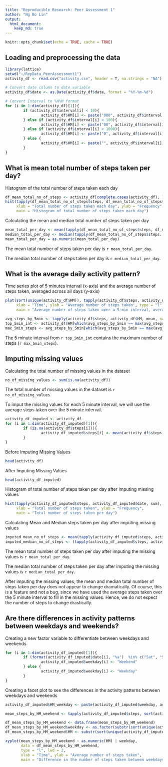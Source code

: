 ```yaml
---
title: "Reproducible Research: Peer Assessment 1"
author: "Ng Bo Lin"
output: 
  html_document:
    keep_md: true
---
```


```r
knitr::opts_chunk$set(echo = TRUE, cache = TRUE)
```

## Loading and preprocessing the data

```r

library(lattice)
setwd("~/RepData_PeerAssessment1")
activity_df <- read.csv("activity.csv", header = T, na.strings = "NA")

```

```r
# Convert date column to date variable
activity_df$date <- as.Date(activity_df$date, format = "%Y-%m-%d")

# Convert Interval to %H%M format
for (i in 1:dim(activity_df)[1]){
        if (activity_df$interval[i] < 10){
                activity_df$HM[i] <- paste("000", activity_df$interval[i], sep = "")
        } else if (activity_df$interval[i] < 100){
                activity_df$HM[i] <- paste("00", activity_df$interval[i], sep = "")
        } else if (activity_df$interval[i] < 1000){
                activity_df$HM[i] <- paste("0", activity_df$interval[i], sep = "")
        } else {
                activity_df$HM[i] <- paste("", activity_df$interval[i], sep = "")
        }
}
```

## What is mean total number of steps taken per day?

Histogram of the total number of steps taken each day

```r
df_mean_total_no_of_steps <- activity_df[complete.cases(activity_df), ]
hist(tapply(df_mean_total_no_of_steps$steps, df_mean_total_no_of_steps$date, sum, na.rm = T),
     xlab = "Total number of steps taken each day", ylab = "Frequency",
     main = "Histogram of total number of steps taken each day") 
```

Calculating the mean and median total number of steps taken per day

```r
mean_total_per_day <- mean(tapply(df_mean_total_no_of_steps$steps, df_mean_total_no_of_steps$date, sum, na.rm = T), na.rm = T)
median_total_per_day <- median(tapply(df_mean_total_no_of_steps$steps, df_mean_total_no_of_steps$date, sum, na.rm = T), na.rm = T)
mean_total_per_day = as.numeric(mean_total_per_day)
```

The mean total number of steps taken per day is `r mean_total_per_day`.

The median total number of steps taken per day is `r median_total_per_day`.

## What is the average daily activity pattern?

Time series plot of 5 minutes interval (x-axis) and the average number of steps taken, averaged across all days (y-axis)
```r
plot(sort(unique(activity_df$HM)), tapply(activity_df$steps, activity_df$HM, mean, na.rm = T),
     xlab = "Time", ylab = "Average number of steps taken", type = "l",
     main = "Average number of steps taken over a 5-min interval, averaged across all days")
```

```r
avg_steps_by_5min <- tapply(activity_df$steps, activity_df$HM, mean, na.rm = T)
top_5min_int <- activity_df$HM[which(avg_steps_by_5min == max(avg_steps_by_5min))]
max_5min_steps <- avg_steps_by_5min[which(avg_steps_by_5min == max(avg_steps_by_5min))]
```

The 5 minute interval from `r top_5min_int` contains the maximum number of steps (`r max_5min_steps`).

## Imputing missing values

Calculating the total number of missing values in the dataset
```r
no_of_missing_values <- sum(is.na(activity_df))
```

The total number of missing values in the dataset is `r no_of_missing_values`.

To imput the missing values for each 5 minute interval, we will use the average steps taken over the 5 minute interval.
```r
activity_df_imputed <- activity_df
for (i in 1:dim(activity_df_imputed)[1]){
        if (is.na(activity_df$steps[i])){
                activity_df_imputed$steps[i] <- mean(activity_df$steps[activity_df$HM == activity_df$HM[i]], na.rm = T)
        }
}
```

Before Imputing Missing Values
```r
head(activity_df)
```

After Imputing Missing Values
```r
head(activity_df_imputed)
```

Histogram of total number of steps taken per day after imputing missing values

```r
hist(tapply(activity_df_imputed$steps, activity_df_imputed$date, sum),
     xlab = "Total number of steps taken", ylab = "Frequency",
     main = "Total number of steps taken per day")
```

Calculating Mean and Median steps taken per day after imputing missing values

```r
imputed_mean_no_of_steps <- mean(tapply(activity_df_imputed$steps, activity_df_imputed$date, sum, na.rm = T))
imputed_median_no_of_steps <- (tapply(activity_df_imputed$steps, activity_df_imputed$date, sum, na.rm = T))
```

The mean total number of steps taken per day after imputing the missing values is `r mean_total_per_day`.

The median total number of steps taken per day after imputing the missing values is `r median_total_per_day`.

After imputing the missing values, the mean and median total number of steps taken per day does not appear to change dramatically. Of course, this is a feature and not a bug, since we have used the average steps taken over the 5 minute interval to fill in the missing values. Hence, we do not expect the number of steps to change drastically.

## Are there differences in activity patterns between weekdays and weekends?

Creating a new factor variable to differentiate between weekdays and weekends
```r
for (i in 1:dim(activity_df_imputed)[1]){
        if (format(activity_df_imputed$date[i], "%a")  %in% c("Sat", "Sun")){
                activity_df_imputed$weekday[i] <- "Weekend" 
        } else {
                activity_df_imputed$weekday[i] <- "Weekday"
        }
}
```

Creating a facet plot to see the differences in the activity patterns between weekdays and weekends
```r
activity_df_imputed$HM_weekday <- paste(activity_df_imputed$weekday, activity_df_imputed$HM, sep = "")

mean_steps_by_HM_weekend <- tapply(activity_df_imputed$steps, sort(activity_df_imputed$HM_weekday), mean)

df_mean_steps_by_HM_weekend <- data.frame(mean_steps_by_HM_weekend)
df_mean_steps_by_HM_weekend$weekday <- as.factor(substr(sort(unique(activity_df_imputed$HM_weekday)), 1, 7))
df_mean_steps_by_HM_weekend$HM <- substr(sort(unique(activity_df_imputed$HM_weekday)), 8, 11)

xyplot(mean_steps_by_HM_weekend ~ as.numeric(HM) | weekday, 
       data = df_mean_steps_by_HM_weekend,
       type = "l", lwd = 2,
       xlab = "Time", ylab = "Average number of steps taken",
       main = "Difference in the number of steps taken between weekdays and weekends")
```

